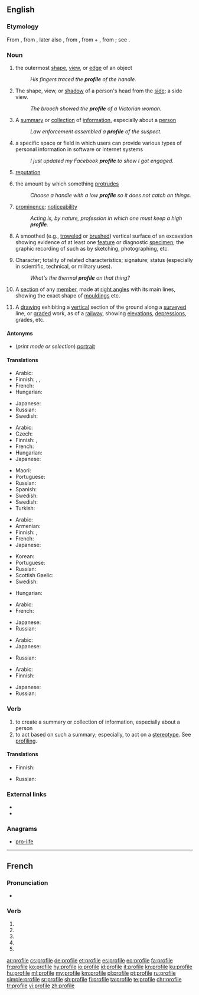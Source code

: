 {{also|profilé}}
==English==
{{wikipedia}}

===Etymology===
From {{etyl|fr|en}} {{term|profil||a profile|lang=fr}}, from {{etyl|it|en}} {{term|profilo||a border|lang=it}}, later also {{term|proffilo||a side-face, profile}}, from {{term|pro-|lang=it}}, from {{etyl|la|en}} {{term|pro||before|lang=la}} + {{term|filo||lang=it|a line, stroke, thread}}, from {{etyl|la|en}} {{term|filum||a thread|lang=la}}; see {{term|file}}.
<!--

===Pronunciation===
* {{IPA|/profaɪlə/}}-->

===Noun===
{{en-noun|~|profiles}}

# {{context|countable|lang=en}} the outermost [[shape]], [[view]], or [[edge]] of an object
#: ''His fingers traced the '''profile''' of the handle.''
# {{context|countable|lang=en}} The shape, view, or [[shadow]] of a person's head from the [[side]]; a side view.
#: ''The brooch showed the '''profile''' of a Victorian woman.''
# {{context|countable|lang=en}} A [[summary]] or [[collection]] of [[information]], especially about a [[person]]
#: ''Law enforcement assembled a '''profile''' of the suspect.''
# {{context|countable|lang=en}} a specific space or field in which users can provide various types of personal information in software or Internet systems
#: ''I just updated my Facebook '''profile''' to show I got engaged.''
# {{context|uncountable|lang=en}} [[reputation]]
# {{context|uncountable|lang=en}} the amount by which something [[protrude]]s
#: ''Choose a handle with a low '''profile''' so it does not catch on things.''
# {{context|uncountable|lang=en}} [[prominence]]; [[noticeability]]
#: ''Acting is, by nature, profession in which one must keep a high '''profile'''.''
# {{context|archaeology|lang=en}} A smoothed (e.g., [[troweled]] or [[brushed]]) vertical surface of an excavation showing evidence of at least one [[feature]] or diagnostic [[specimen]]; the graphic recording of such as by sketching, photographing, etc.
# Character; totality of related characteristics; signature; status (especially in scientific, technical, or military uses).
#: ''What's the thermal '''profile''' on that thing?''
# {{context|architecture|lang=en}} A [[section]] of any [[member]], made at [[right angle]]s with its main lines, showing the exact shape of [[moulding]]s etc.
# {{context|civil engineering|lang=en}} A [[drawing]] exhibiting a [[vertical]] section of the ground along a [[survey]]ed line, or [[grade]]d work, as of a [[railway]], showing [[elevation]]s, [[depression]]s, grades, etc.

====Antonyms====
* (''print mode or selection'') [[portrait]]

====Translations====
{{trans-top|the outermost shape, view, or edge of an object}}
* Arabic: {{t+|ar|حُدُود خَارِجِيَّة}}
* Finnish: {{t+|fi|profiili}}, {{t|fi|ääriviivat|p}}, {{t+|fi|siluetti}}
* French: {{t+|fr|contour|m}}
* Hungarian: {{t+|hu|körvonal}}
{{trans-mid}}
* Japanese: {{t+|ja|輪郭|tr=rinkaku|sc=Jpan}}
* Russian: {{t+|ru|про́филь|m}}
* Swedish: {{t+|sv|profil|c}}
{{trans-bottom}}

{{trans-top|the shape, view, or shadow of a person's head from the side}}
* Arabic: {{t+|ar|صورة|alt=صورَة جانبيَة}}
* Czech: {{t|cs|profil|m}}
* Finnish: {{t+|fi|profiili}}, {{t|fi|sivukuva}}
* French: {{t+|fr|profil|m}}
* Hungarian: {{t+|hu|profil}}
* Japanese: {{t|ja|横顔|tr=yokogao|sc=Jpan}}
{{trans-mid}}
* Maori: {{t|mi|topenga}}
* Portuguese: {{t+|pt|perfil|m}}
* Russian: {{t+|ru|про́филь|m}}
* Spanish: {{t+|es|perfil|m}}
* Swedish: {{t+|sv|profil|c}}
* Swedish: {{t+|sv|profil|c}}
* Turkish: {{t+|tr|profil}}
{{trans-bottom}}

{{trans-top|a summary or collection of information, especially about a person}}
* Arabic: {{t|ar|سيرَة}}
* Armenian: {{t|hy|հատկագիր|sc=Armn}}
* Finnish: {{t+|fi|profiili}}, {{t|fi|henkilökuva}}
* French: {{t+|fr|profil|m}}
* Japanese: {{t|ja|プロフィール|tr=profīru|sc=Jpan}}
{{trans-mid}}
* Korean: {{t+|ko|약력|sc=Kore}}
* Portuguese: {{t+|pt|perfil|m}}
* Russian: {{t+|ru|про́филь|m}}
* Scottish Gaelic: {{t|gd|iomradh|m}}
* Swedish: {{t+|sv|profil|c}}
{{trans-bottom}}

{{trans-top|a space with personal information in software or Internet systems}}
* Hungarian: {{t+|hu|profil}}
{{trans-mid}}
{{trans-bottom}}

{{trans-top|reputation}}
* Arabic: {{t|ar|سمعَة}}
* French: {{t+|fr|réputation|f}}
{{trans-mid}}
* Japanese: {{t|ja|評判|tr=hyōban|sc=Jpan}}
* Russian: {{t+|ru|про́филь|m}}
{{trans-bottom}}

{{trans-top|the amount by which something protrudes}}
* Arabic: {{t|ar|بروز}}
* Japanese: {{t|ja|プロファイル|tr=purofairu|sc=Jpan}}
{{trans-mid}}
* Russian: {{t+|ru|про́филь|m}}
{{trans-bottom}}

{{trans-top|prominence; noticeability}}
* Arabic: {{t|ar|شهرَة}}
* Finnish: {{t+|fi|profiili}}
{{trans-mid}}
* Japanese: {{t|ja|注目度|tr=chūmokudo|sc=Jpan}}
* Russian: {{t+|ru|про́филь|m}}
{{trans-bottom}}

===Verb===
{{en-verb|profil}}

# to create a summary or collection of information, especially about a person
# to act based on such a summary; especially, to act on a [[stereotype]].  See [[profiling]].

====Translations====
{{trans-top|to create a summary or collection of information}}
* Finnish: {{t|fi|profiloida}}
{{trans-mid}}
{{trans-bottom}}

{{trans-top|to act based on such a summary; especially, to act on a stereotype}}
* Russian: {{t+|ru|профили́ровать|impf|pf}}
{{trans-mid}}
{{trans-bottom}}

===External links===
* {{R:Webster 1913}}
* {{R:Century 1911}}

===Anagrams===
* [[pro-life#English|pro-life]]

----

==French==

===Pronunciation===
* {{IPA|lang=fr|/pʁɔ.fil/}}

===Verb===
{{fr-verb-form}}

# {{inflection of|profiler||1|s|pres|indc|lang=fr}}
# {{inflection of|profiler||3|s|pres|indc|lang=fr}}
# {{inflection of|profiler||1|s|pres|subj|lang=fr}}
# {{inflection of|profiler||1|s|pres|subj|lang=fr}}
# {{inflection of|profiler||2|s|impr|lang=fr}}

[[ar:profile]]
[[cs:profile]]
[[de:profile]]
[[et:profile]]
[[es:profile]]
[[eo:profile]]
[[fa:profile]]
[[fr:profile]]
[[ko:profile]]
[[hy:profile]]
[[io:profile]]
[[id:profile]]
[[it:profile]]
[[kn:profile]]
[[ku:profile]]
[[hu:profile]]
[[ml:profile]]
[[my:profile]]
[[km:profile]]
[[pl:profile]]
[[pt:profile]]
[[ru:profile]]
[[simple:profile]]
[[sr:profile]]
[[sh:profile]]
[[fi:profile]]
[[ta:profile]]
[[te:profile]]
[[chr:profile]]
[[tr:profile]]
[[vi:profile]]
[[zh:profile]]